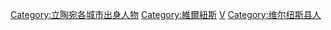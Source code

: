 {{Commonscat|People of Vilnius}}

[[Category:立陶宛各城市出身人物|Category:立陶宛各城市出身人物]]
[[Category:維爾紐斯|Category:維爾紐斯]]
[[Category:各首都人物|V]]
[[Category:维尔纽斯县人|Category:维尔纽斯县人]]